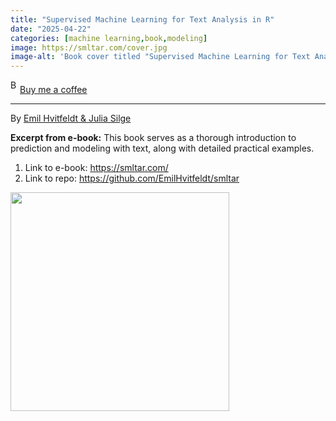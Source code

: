 ```yaml
---
title: "Supervised Machine Learning for Text Analysis in R"
date: "2025-04-22"
categories: [machine learning,book,modeling]
image: https://smltar.com/cover.jpg
image-alt: 'Book cover titled "Supervised Machine Learning for Text Analysis in R" by Emil Hvitfeldt and Julia Silge, part of the Data Science Series by CRC Press. The cover features stylized blocks of multicolored text on the left and a scatter plot graph on the right, all set against a dark blue background.'
---
```


<link href="https://fonts.googleapis.com/css?family=Cookie" rel="stylesheet"><a class="bmc-button" target="_blank" href="https://www.buymeacoffee.com/JoscelinRocha">![Buy me a coffee](https://cdn.buymeacoffee.com/buttons/bmc-new-btn-logo.svg){alt="Buy me a coffee" width="15" height="21"}Buy me a coffee</a>

------------------------------------------------------------------------

By [Emil Hvitfeldt & Julia Silge](https://smltar.com/)

**Excerpt from e-book:** This book serves as a thorough introduction to prediction and modeling with text, along with detailed practical examples.

1.  Link to e-book: <https://smltar.com/>
2.  Link to repo: <https://github.com/EmilHvitfeldt/smltar>

![](https://smltar.com/cover.jpg){width="350"}
